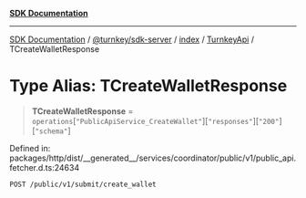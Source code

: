 [**SDK Documentation**](../../../../../../README.mdx)

***

[SDK Documentation](../../../../../../packages.mdx) / [@turnkey/sdk-server](../../../../README.mdx) / [index](../../../README.mdx) / [TurnkeyApi](../README.mdx) / TCreateWalletResponse

# Type Alias: TCreateWalletResponse

> **TCreateWalletResponse** = `operations`\[`"PublicApiService_CreateWallet"`\]\[`"responses"`\]\[`"200"`\]\[`"schema"`\]

Defined in: packages/http/dist/\_\_generated\_\_/services/coordinator/public/v1/public\_api.fetcher.d.ts:24634

`POST /public/v1/submit/create_wallet`
